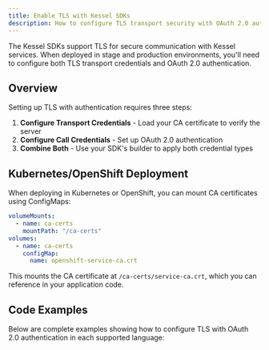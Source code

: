 ```yaml
---
title: Enable TLS with Kessel SDKs
description: How to configure TLS transport security with OAuth 2.0 authentication for secure communication with Kessel services.
---
```



The Kessel SDKs support TLS for secure communication with Kessel services. 
When deployed in stage and production environments, you'll need to configure both TLS transport credentials and OAuth 2.0 authentication.

## Overview

Setting up TLS with authentication requires three steps:

1. **Configure Transport Credentials** - Load your CA certificate to verify the server
2. **Configure Call Credentials** - Set up OAuth 2.0 authentication
3. **Combine Both** - Use your SDK's builder to apply both credential types

## Kubernetes/OpenShift Deployment

When deploying in Kubernetes or OpenShift, you can mount CA certificates using ConfigMaps:

```yaml
volumeMounts:
  - name: ca-certs
    mountPath: "/ca-certs"
volumes:
  - name: ca-certs
    configMap:
      name: openshift-service-ca.crt
```

This mounts the CA certificate at `/ca-certs/service-ca.crt`, which you can reference in your application code.

## Code Examples

Below are complete examples showing how to configure TLS with OAuth 2.0 authentication in each supported language:

<SdkExamples content="tls-examples" />